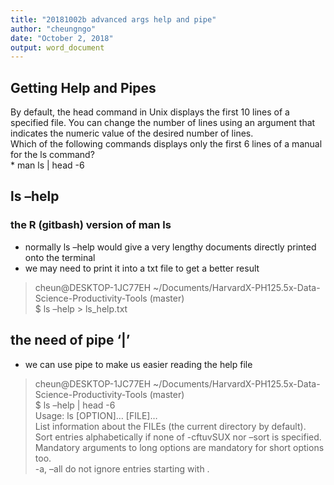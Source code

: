 ```yaml
---
title: "20181002b advanced args help and pipe"
author: "cheungngo"
date: "October 2, 2018"
output: word_document
---
```



###


## Getting Help and Pipes  
By default, the head command in Unix displays the first 10 lines of a specified file. You can change the number of lines using an argument that indicates the numeric value of the desired number of lines.  
Which of the following commands displays only the first 6 lines of a manual for the ls command?  
* man ls | head -6  

####

## ls --help
### the R (gitbash) version of man ls
* normally ls --help would give a very lengthy documents directly printed onto the terminal
* we may need to print it into a txt file to get a better result  

>cheun@DESKTOP-1JC77EH  ~/Documents/HarvardX-PH125.5x-Data-Science-Productivity-Tools (master)  
$ ls --help > ls_help.txt  

## the need of pipe '|'
* we can use pipe to make us easier reading the help file  

>cheun@DESKTOP-1JC77EH  ~/Documents/HarvardX-PH125.5x-Data-Science-Productivity-Tools (master)  
$ ls --help | head -6  
Usage: ls [OPTION]... [FILE]...  
List information about the FILEs (the current directory by default).  
Sort entries alphabetically if none of -cftuvSUX nor --sort is specified.  
Mandatory arguments to long options are mandatory for short options too.  
  -a, --all                  do not ignore entries starting with .  